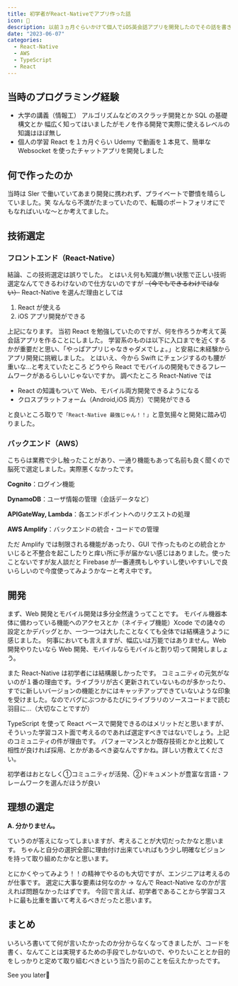 ```yaml
---
title: 初学者がReact-Nativeでアプリ作った話
icon: 🍙
description: 以前３ヵ月ぐらいかけて個人でiOS英会話アプリを開発したのでその話を書き留めておこうと思います。初学者が技術選定する際の参考にでもなれば幸いです。
date: "2023-06-07"
categories:
  - React-Native
  - AWS
  - TypeScript
  - React
---
```

## 当時のプログラミング経験

- 大学の講義（情報工）
  アルゴリズムなどのスクラッチ開発とか SQL の基礎構文とか
  幅広く知ってはいましたがモノを作る開発で実際に使えるレベルの知識はほぼ無し
- 個人の学習
  React を１カ月ぐらい
  Udemy で動画を１本見て、簡単な Websocket を使ったチャットアプリを開発しました

## 何で作ったのか

当時は SIer で働いていてあまり開発に携われず、プライベートで鬱憤を晴らしていました。笑
なんなら不満がたまっていたので、転職のポートフォリオにでもなればいいな～とか考えてました。

## 技術選定

### フロントエンド（React-Native）

結論、この技術選定は誤りでした。
とはいえ何も知識が無い状態で正しい技術選定なんてできるわけないので仕方ないのですが
~~（今でもできるわけではない）~~
React-Native を選んだ理由としては

1. React が使える
2. iOS アプリ開発ができる

上記になります。
当初 React を勉強していたのですが、何を作ろうか考えて英会話アプリを作ることにしました。
学習系のものは以下に入口までを近くするかが重要だと思い、「やっぱアプリじゃなきゃダメでしょ。」と安易に未経験からアプリ開発に挑戦しました。
とはいえ、今から Swift にチェンジするのも腰が重いな…と考えていたところ
どうやら React でモバイルの開発もできるフレームワークがあるらしいじゃないですか。
調べたところ React-Native では

- React の知識もついて Web、モバイル両方開発できるようになる
- クロスプラットフォーム（Android,iOS 両方）で開発ができる

と良いところ取りで`「React-Native 最強じゃん！！」`と意気揚々と開発に踏み切りました。

### バックエンド（AWS）

こちらは業務で少し触ったことがあり、一通り機能もあって名前も良く聞くので脳死で選定しました。実際悪くなかったです。

**Cognito**：ログイン機能

**DynamoDB**：ユーザ情報の管理（会話データなど）

**APIGateWay, Lambda**：各エンドポイントへのリクエストの処理

**AWS Amplify**：バックエンドの統合・コードでの管理

ただ Amplify では制限される機能があったり、GUI で作ったものとの統合とかいじると不整合を起こしたりと痒い所に手が届かない感じはありました。使ったことないですが友人談だと Firebase が一番連携もしやすいし使いやすいしで良いらしいので今度使ってみようかなーと考え中です。

## 開発

まず、Web 開発とモバイル開発は多分全然違うってことです。
モバイル機器本体に備わっている機能へのアクセスとか（ネイティブ機能）Xcode での諸々の設定とかデバッグとか、一つ一つは大したことなくても全体では結構違うように感じました。
何事においても言えますが、幅広いは万能ではありません。Web 開発やりたいなら Web 開発、モバイルならモバイルと割り切って開発しましょう。

また React-Native は初学者には結構厳しかったです。
コミュニティの元気がないのが１番の理由です。ライブラリが古く更新されていないものが多かったり、すでに新しいバージョンの機能とかにはキャッチアップできていないような印象を受けました。なのでバグにぶつかるたびにライブラリのソースコードまで読む羽目に…（大切なことですが）

TypeScript を使って React ベースで開発できるのはメリットだと思いますが、そういった学習コスト面で考えるのであれば選定すべきではないでしょう。上記のコミュニティの件が理由です。
パフォーマンスとか既存技術とかと比較して相性が良ければ採用、とかがあるべき姿なんですかね。詳しい方教えてください。

<aside className="standard-callout">
初学者はおとなしく①コミュニティが活発、②ドキュメントが豊富な言語・フレームワークを選んだほうが良い
</aside>

## 理想の選定

**A. 分かりません。**

ていうのが答えになってしまいますが、考えることが大切だったかなと思います。
ちゃんと自分の選択全部に理由付け出来ていればもう少し明確なビジョンを持って取り組めたかなと思います。

とにかくやってみよう！！の精神でやるのも大切ですが、エンジニアは考えるのが仕事です。
選定に大事な要素は何なのか → なんで React-Native なのかが言えれば問題なかったはずです。
今回で言えば、初学者であることから学習コストに最も比重を置いて考えるべきだったと思います。

## まとめ

いろいろ書いてて何が言いたかったのか分からなくなってきましたが、コードを書く、なんてことは実現するための手段でしかないので、やりたいこととか目的をしっかりと定めて取り組むべきという当たり前のことを伝えたかったです。

See you later👋
